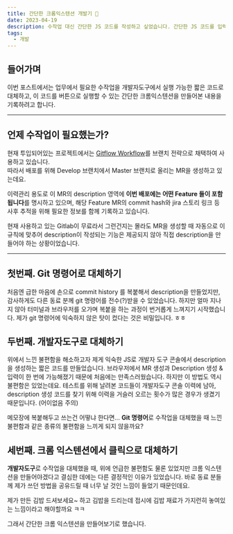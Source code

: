 ```yaml
---
title: 간단한 크롬익스텐션 개발기 🧚
date: 2023-04-19
description: 수작업 대신 간단한 JS 코드를 작성하고 싶었습니다. 간단한 JS 코드를 입력하는 대신 버튼을 누르고 싶었습니다. 왜냐구요? 오늘의 나는 어제의 나보다 더 게으르기 때문이죠. 
tags:
  - 개발
---
```


## 들어가며
이번 포스트에서는 업무에서 필요한 수작업을 개발자도구에서 실행 가능한 짧은 코드로 대체하고, 이 코드를 버튼으로 실행할 수 있는 간단한 크롬익스텐션을 만들어본 내용을 기록하려고 합니다.

***

## 언제 수작업이 필요했는가?
현재 투입되어있는 프로젝트에서는 [Gitflow Workflow](https://www.atlassian.com/git/tutorials/comparing-workflows/gitflow-workflow)를 브랜치 전략으로 채택하여 사용하고 있습니다.  
따라서 배포를 위해 Develop 브랜치에서 Master 브랜치로 올리는 MR을 생성하고 있는데요.

이력관리 용도로 이 MR의 description 영역에 **이번 배포에는 어떤 Feature 들이 포함됩니다**를 명시하고 있으며, 해당 Feature MR의 commit hash와 jira 스토리 링크 등 사후 추적을 위해 필요한 정보를 함께 기록하고 있습니다.

현재 사용하고 있는 Gitlab이 무료라서 그런건지는 몰라도 MR을 생성할 때 자동으로 이 규칙에 맞추어 description이 작성되는 기능은 제공되지 않아 직접 description을 만들어야 하는 상황이었습니다.

***

## 첫번째. Git 명령어로 대체하기
처음엔 급한 마음에 손으로 commit history 를 복붙해서 description을 만들었지만, 감사하게도 다른 동료 분께 git 명령어를 전수(?)받을 수 있었습니다.
하지만 얼마 지나지 않아 터미널과 브라우저를 오가며 복붙을 하는 과정이 번거롭게 느껴지기 시작했습니다. 제가 git 명령어에 익숙하지 않은 탓이 컸다는 것은 비밀입니다. ㅎㅎ

## 두번째. 개발자도구로 대체하기
위에서 느낀 불편함을 해소하고자 제게 익숙한 JS로 개발자 도구 콘솔에서 description을 생성하는 짧은 코드를 만들었습니다. 브라우저에서 MR 생성과 Description 생성 & 입력이 한 번에 가능해졌기 때문에 처음에는 만족스러웠습니다.
하지만 이 방법도 역시 불편함은 있었는데요. 테스트를 위해 날려본 코드들이 개발자도구 콘솔 이력에 남아, description 생성 코드를 찾기 위해 이력을 거슬러 오르는 횟수가 많은 경우가 생겼기 때문입니다. (어이없음 주의)  

메모장에 복붙해두고 쓰는건 어떻냐 한다면... 
**Git 명령어**로 수작업을 대체했을 때 느낀 불편함과 같은 종류의 불편함을 느끼게 되지 않을까요?


## 세번째. 크롬 익스텐션에서 클릭으로 대체하기
**개발자도구**로 수작업을 대체했을 때, 위에 언급한 불편함도 물론 있었지만 크롬 익스텐션을 만들어야겠다고 결심한 데에는 다른 결정적인 이유가 있었습니다.
바로 동료 분들께 제가 쓰던 방법을 공유드릴 때 너무 날 것인 느낌이 들었기 때문인데요.  

제가 만든 김밥 드셔보세요~ 하고 김밥을 드리는데 접시에 김밥 재료가 가지런히 놓여있는 느낌이라고 해야할까요 ㅋㅋ 

그래서 간단한 크롬 익스텐션을 만들어보기로 했습니다. 
